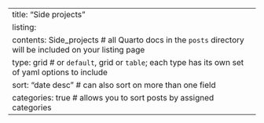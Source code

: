 ---
title: "Side projects"
listing: 
  contents: Side_projects # all Quarto docs in the `posts` directory will be included on your listing page
  type: grid # or `default`, grid or `table`; each type has its own set of yaml options to include
  sort: "date desc" # can also sort on more than one field
  categories: true # allows you to sort posts by assigned categories 
---
